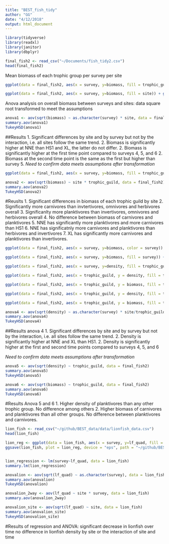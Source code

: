 ```yaml
---
title: "BEST_fish_tidy"
author: "GG"
date: "4/12/2018"
output: html_document
---
```

```r
library(tidyverse)
library(readxl)
library(janitor)
library(dbplyr)
```

```r
final_fish2 <- read_csv("~/Documents/fish_tidy2.csv")
head(final_fish2)

```

Mean biomass of each trophic group per survey per site
```r
ggplot(data = final_fish2, aes(x = survey, y=biomass, fill = trophic_guild)) + geom_bar(stat = "summary", fun.y = "mean") + facet_grid(site~., scales = "free")
```

```r
ggplot(data = final_fish2, aes(x = survey, y=biomass, fill = site)) + geom_bar(stat = "summary", fun.y = "mean") + facet_grid(site~., scales = "free") + theme(legend.position = "none") + stat_summary(geom = "errorbar", fun.data = mean_se) 
```

Anova analysis on overall biomass between surveys and sites: data square root transformed to meet the assumptions

```r
anova1 <- aov(sqrt(biomass) ~ as.character(survey) * site, data = final_fish2)
summary.aov(anova1)
TukeyHSD(anova1)
```

##Results
1. Significant differences by site and by survey but not by the interaction, i.e. all sites follow the same trend. 
2. Biomass is significantly higher at NNE than HS1 and XL, the latter do not differ. 
2. Biomass is significantly higher at the first time point compared to surveys 4, 5, and 6
2. Biomass at the second time point is the same as the first but higher than survey 5. 
*Need to confirm data meets assumptions after transformation*

```r
ggplot(data = final_fish2, aes(x = survey, y=biomass, fill = trophic_guild)) + geom_bar(stat = "summary", fun.y = "mean") + facet_grid(trophic_guild~site, scales = "free") + theme(legend.position = "none") + stat_summary(geom = "errorbar", fun.data = mean_se) 
```

```r
anova2 <- aov(sqrt(biomass) ~ site * trophic_guild, data = final_fish2)
summary.aov(anova2)
TukeyHSD(anova2)
```

#Reuslts
1. Significant differences in biomass of each trophic guild by site
2. Significantly more carnivores than invtertivores, omnivores and herbivores overall
3. Significanlty more planktivores than invertivores, omnivores and herbivores overall
4. No difference between biomass of carnivores and planktivores
5. NNE has significantly more planktivores and more carnivores than HS1
6. NNE has significatnly more carnivores and planktivores than herbivores and invertivores
7. XL has significantly more carnivores and planktivores than invertivores. 

```r
ggplot(data = final_fish2, aes(x = survey, y=biomass, color = survey)) + geom_point(stat = "summary", fun.y = "mean") + facet_grid(trophic_guild~site, scales = "free") + theme(legend.position = "none") + stat_summary(geom = "errorbar", fun.data = mean_se) + scale_y_log10()
```

```r
ggplot(data = final_fish2, aes(x = survey, y=biomass, fill = survey)) + geom_bar(stat = "summary", fun.y = "mean") + stat_summary(geom = "errorbar", fun.data = mean_se) + geom_line(stat = "summary", fun.y = "mean") + theme(legend.position = "none")
```


```r
ggplot(data = final_fish2, aes(x = survey, y=density, fill = trophic_guild)) + geom_bar(stat = "summary", fun.y = "mean") + facet_grid(site~., scales = "free") 
```
```r

ggplot(data = final_fish2, aes(x = trophic_guild, y = density, fill = trophic_guild)) + geom_boxplot() + theme(legend.position = "none") + scale_y_log10()
```


```r

ggplot(data = final_fish2, aes(x = trophic_guild, y = biomass, fill = trophic_guild)) + geom_boxplot() + scale_y_log10() + facet_grid(site~., scales = "free") 

```

```r

ggplot(data = final_fish2, aes(x = trophic_guild, y = density, fill = trophic_guild)) + geom_boxplot() + scale_y_log10() + facet_grid(site~., scales = "free") 

```

```r

ggplot(data = final_fish2, aes(x = trophic_guild, y = biomass, fill = trophic_guild)) + geom_boxplot() + theme(legend.position = "none") + scale_y_log10()
```

```r
anova4 <- aov(sqrt(density) ~ as.character(survey) * site/trophic_guild, data = final_fish2)
summary.aov(anova4)
TukeyHSD(anova4)
```


##Results anova 4
1. Significant differences by site and by survey but not by the interaction, i.e. all sites follow the same trend. 
2. Density is significantly higher at NNE and XL than HS1. 
2. Density is significantly higher at the first and second time points compared to surveys 4, 5, and 6

*Need to confirm data meets assumptions after transformation*

```r
anova5 <- aov(sqrt(density) ~ trophic_guild, data = final_fish2)
summary.aov(anova5)
TukeyHSD(anova5)
```

```r
anova6 <- aov(sqrt(biomass) ~ trophic_guild, data = final_fish2)
summary.aov(anova6)
TukeyHSD(anova6)
```

#Results Anova 5 and 6
1. Higher density of planktivores than any other trophic group. No difference among others
2. Higher biomass of carnivores and planktivores than all other groups. No difference between planktivores and carnivores. 

```r
lion_fish <- read_csv("~/github/BEST_data/data/lionfish_data.csv")
head(lion_fish)

```

```r
lion_reg <- ggplot(data = lion_fish, aes(x = survey, y=lf_quad, fill = survey)) + geom_bar(stat = "summary", fun.y = "mean") + stat_summary(geom = "errorbar", fun.data = mean_se) + geom_line(stat = "summary", fun.y = "mean") + theme(legend.position = "none")
ggsave(lion_fish, plot = lion_reg, device = "eps", path = "~/github/BEST_data")
```

```r

```

```r
lion_regression <- lm(survey~lf_quad, data = lion_fish)
summary.lm(lion_regression)
```
```r
anovalion <- aov(sqrt(lf_quad) ~ as.character(survey), data = lion_fish)
summary.aov(anovalion)
TukeyHSD(anovalion)
```

```r
anovalion_2way <- aov(lf_quad ~ site * survey, data = lion_fish)
summary.aov(anovalion_2way)
```
```r
anovalion_site <- aov(sqrt(lf_quad) ~ site, data = lion_fish)
summary.aov(anovalion_site)
TukeyHSD(anovalion_site)
```
#Results of regression and ANOVA:
significant decrease in lionfish over time
no difference in lionfish density by site or the interaction of site and time



